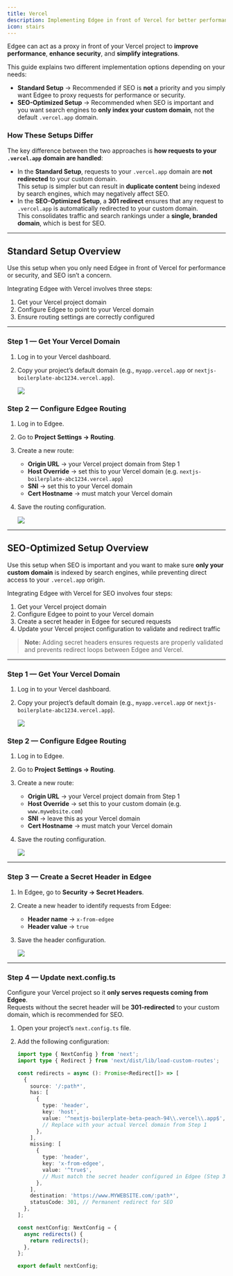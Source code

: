 ```yaml
---
title: Vercel
description: Implementing Edgee in front of Vercel for better performance and SEO control
icon: stairs
---
```



<EdgeeSdk />

Edgee can act as a proxy in front of your Vercel project to **improve performance**, **enhance security**, and **simplify integrations**.

This guide explains two different implementation options depending on your needs:

- **Standard Setup** → Recommended if SEO is **not** a priority and you simply want Edgee to proxy requests for performance or security.
- **SEO-Optimized Setup** → Recommended when SEO is important and you want search engines to **only index your custom domain**, not the default `.vercel.app` domain.

### How These Setups Differ

The key difference between the two approaches is **how requests to your `.vercel.app` domain are handled**:

- In the **Standard Setup**, requests to your `.vercel.app` domain are **not redirected** to your custom domain.  
  This setup is simpler but can result in **duplicate content** being indexed by search engines, which may negatively affect SEO.
- In the **SEO-Optimized Setup**, a **301 redirect** ensures that any request to `.vercel.app` is automatically redirected to your custom domain.  
  This consolidates traffic and search rankings under a **single, branded domain**, which is best for SEO.

---

## Standard Setup Overview

Use this setup when you only need Edgee in front of Vercel for performance or security, and SEO isn’t a concern.

Integrating Edgee with Vercel involves three steps:

1. Get your Vercel project domain  
2. Configure Edgee to point to your Vercel domain  
3. Ensure routing settings are correctly configured

---

### Step 1 — Get Your Vercel Domain

1. Log in to your Vercel dashboard.
2. Copy your project’s default domain (e.g., `myapp.vercel.app` or `nextjs-boilerplate-abc1234.vercel.app`).

   <img src="/images/vercel/verceldomain.png" />


### Step 2 — Configure Edgee Routing

1. Log in to Edgee.
2. Go to **Project Settings → Routing**.
3. Create a new route:
   - **Origin URL** → your Vercel project domain from Step 1
   - **Host Override** → set this to your Vercel domain (e.g. `nextjs-boilerplate-abc1234.vercel.app`)
   - **SNI** → set this to your Vercel domain  
   - **Cert Hostname** → must match your Vercel domain  
4. Save the routing configuration.

   <img src="/images/vercel/routing.png" />

---

## SEO-Optimized Setup Overview

Use this setup when SEO is important and you want to make sure **only your custom domain** is indexed by search engines, while preventing direct access to your `.vercel.app` origin.

Integrating Edgee with Vercel for SEO involves four steps:

1. Get your Vercel project domain  
2. Configure Edgee to point to your Vercel domain  
3. Create a secret header in Edgee for secured requests  
4. Update your Vercel project configuration to validate and redirect traffic

> **Note:** Adding secret headers ensures requests are properly validated and prevents redirect loops between Edgee and Vercel.

---

### Step 1 — Get Your Vercel Domain

1. Log in to your Vercel dashboard.
2. Copy your project’s default domain (e.g., `myapp.vercel.app` or `nextjs-boilerplate-abc1234.vercel.app`).

   <img src="/images/vercel/verceldomain.png" />


### Step 2 — Configure Edgee Routing

1. Log in to Edgee.
2. Go to **Project Settings → Routing**.
3. Create a new route:
   - **Origin URL** → your Vercel project domain from Step 1
   - **Host Override** → set this to your custom domain (e.g. `www.mywebsite.com`)
   - **SNI** → leave this as your Vercel domain  
   - **Cert Hostname** → must match your Vercel domain  
4. Save the routing configuration.

   <img src="/images/vercel/routing.png" />

---

### Step 3 — Create a Secret Header in Edgee

1. In Edgee, go to **Security → Secret Headers**.
2. Create a new header to identify requests from Edgee:
   - **Header name** → `x-from-edgee`
   - **Header value** → `true`
3. Save the header configuration.

   <img src="/images/vercel/secrets.png" />

---

### Step 4 — Update next.config.ts

Configure your Vercel project so it **only serves requests coming from Edgee**.  
Requests without the secret header will be **301-redirected** to your custom domain, which is recommended for SEO.

1. Open your project’s `next.config.ts` file.
2. Add the following configuration:

   ```ts
   import type { NextConfig } from 'next';
   import type { Redirect } from 'next/dist/lib/load-custom-routes';

   const redirects = async (): Promise<Redirect[]> => [
     {
       source: '/:path*',
       has: [
         {
           type: 'header',
           key: 'host',
           value: '^nextjs-boilerplate-beta-peach-94\\.vercel\\.app$', 
           // Replace with your actual Vercel domain from Step 1
         },
       ],
       missing: [
         {
           type: 'header',
           key: 'x-from-edgee',
           value: '^true$', 
           // Must match the secret header configured in Edgee (Step 3)
         },
       ],
       destination: 'https://www.MYWEBSITE.com/:path*',
       statusCode: 301, // Permanent redirect for SEO
     },
   ];

   const nextConfig: NextConfig = {
     async redirects() {
       return redirects();
     },
   };

   export default nextConfig;
